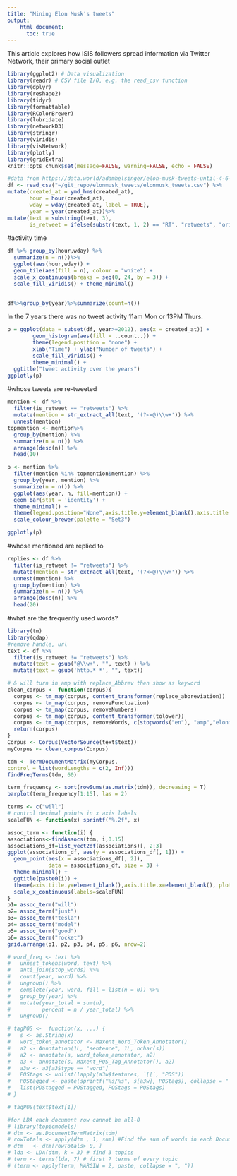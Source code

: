 ```yaml
---
title: "Mining Elon Musk's tweets"
output: 
    html_document: 
      toc: true
---
```


This article explores how ISIS followers spread information via Twitter Network, their primary social outlet
```r
library(ggplot2) # Data visualization
library(readr) # CSV file I/O, e.g. the read_csv function
library(dplyr)
library(reshape2)
library(tidyr)
library(formattable)
library(RColorBrewer)
library(lubridate)
library(networkD3)
library(stringr)
library(viridis)
library(visNetwork)
library(plotly)
library(gridExtra)
knitr::opts_chunk$set(message=FALSE, warning=FALSE, echo = FALSE)

```

```r
#data from https://data.world/adamhelsinger/elon-musk-tweets-until-4-6-17
df <- read_csv("~/git_repo/elonmusk_tweets/elonmusk_tweets.csv") %>%
mutate(created_at = ymd_hms(created_at),
       hour = hour(created_at),
       wday = wday(created_at, label = TRUE),
       year = year(created_at))%>%
mutate(text = substring(text, 3),
       is_retweet = ifelse(substr(text, 1, 2) == "RT", "retweets", "original tweets"))
```
#activity time
```r
df %>% group_by(hour,wday) %>%
  summarize(n = n())%>%
  ggplot(aes(hour,wday)) + 
  geom_tile(aes(fill = n), colour = "white") +
  scale_x_continuous(breaks = seq(0, 24, by = 3)) +
  scale_fill_viridis() + theme_minimal() 
  
```
```r
df%>%group_by(year)%>%summarize(count=n())
```

In the 7 years there was no tweet activity 11am Mon or 13PM Thurs.
```r
p = ggplot(data = subset(df, year>=2012), aes(x = created_at)) +
        geom_histogram(aes(fill = ..count..)) +
        theme(legend.position = "none") +
        xlab("Time") + ylab("Number of tweets") + 
        scale_fill_viridis() +
        theme_minimal() + 
  ggtitle("tweet activity over the years")
ggplotly(p)
```


#whose tweets are re-tweeted
```r
mention <- df %>% 
  filter(is_retweet == "retweets") %>% 
  mutate(mention = str_extract_all(text, '(?<=@)\\w+')) %>%
  unnest(mention) 
topmention <- mention%>%
  group_by(mention) %>%
  summarize(n = n()) %>%
  arrange(desc(n)) %>%
  head(10)
```

```r
p <- mention %>%
  filter(mention %in% topmention$mention) %>%
  group_by(year, mention) %>%
  summarize(n = n()) %>%
  ggplot(aes(year, n, fill=mention)) +
  geom_bar(stat = 'identity') +
  theme_minimal() +
  theme(legend.position="None",axis.title.y=element_blank(),axis.title.x=element_blank())+   ggtitle("Reweeted accounts") +
  scale_colour_brewer(palette = "Set3")

ggplotly(p) 
```



#whose mentioned are replied to
```r
replies <- df %>% 
  filter(is_retweet != "retweets") %>% 
  mutate(mention = str_extract_all(text, '(?<=@)\\w+')) %>%
  unnest(mention) %>%
  group_by(mention) %>%
  summarize(n = n()) %>%
  arrange(desc(n)) %>%
  head(20)
```

#what are the frequently used words?
```r
library(tm)
library(qdap)
#remove handle, url
text <- df %>% 
  filter(is_retweet != "retweets") %>% 
  mutate(text = gsub("@\\w+", "", text) ) %>%
  mutate(text = gsub('http.* *', "", text))

# & will turn in amp with replace_Abbrev then show as keyword
clean_corpus <- function(corpus){
  corpus <- tm_map(corpus, content_transformer(replace_abbreviation))
  corpus <- tm_map(corpus, removePunctuation)
  corpus <- tm_map(corpus, removeNumbers)
  corpus <- tm_map(corpus, content_transformer(tolower))
  corpus <- tm_map(corpus, removeWords, c(stopwords("en"), "amp","elonmusk"))
  return(corpus)
}
Corpus <- Corpus(VectorSource(text$text))
myCorpus <- clean_corpus(Corpus)
```

```r
tdm <- TermDocumentMatrix(myCorpus,
control = list(wordLengths = c(2, Inf)))
findFreqTerms(tdm, 60)

```
```r
term_frequency <- sort(rowSums(as.matrix(tdm)), decreasing = T)
barplot(term_frequency[1:15], las = 2)
```

```r
terms <- c("will")
# control decimal points in x axis labels
scaleFUN <- function(x) sprintf("%.2f", x)

assoc_term <- function(i) {
associations<-findAssocs(tdm, i,0.15)
associations_df=list_vect2df(associations)[, 2:3]
ggplot(associations_df, aes(y = associations_df[, 1])) + 
  geom_point(aes(x = associations_df[, 2]), 
             data = associations_df, size = 3) +
  theme_minimal() +
  ggtitle(paste0(i)) +
  theme(axis.title.y=element_blank(),axis.title.x=element_blank(), plot.title = element_text(hjust = 0.5)) +
  scale_x_continuous(labels=scaleFUN) 
}
p1= assoc_term("will")
p2= assoc_term("just")
p3= assoc_term("tesla")
p4= assoc_term("model")
p5= assoc_term("good")
p6= assoc_term("rocket")
grid.arrange(p1, p2, p3, p4, p5, p6, nrow=2)
```



```r
# word_freq <- text %>%
#   unnest_tokens(word, text) %>%
#   anti_join(stop_words) %>%
#   count(year, word) %>%
#   ungroup() %>%
#   complete(year, word, fill = list(n = 0)) %>%
#   group_by(year) %>%
#   mutate(year_total = sum(n),
#          percent = n / year_total) %>%
#   ungroup()

```



```r
# tagPOS <-  function(x, ...) {
#   s <- as.String(x)
#   word_token_annotator <- Maxent_Word_Token_Annotator()
#   a2 <- Annotation(1L, "sentence", 1L, nchar(s))
#   a2 <- annotate(s, word_token_annotator, a2)
#   a3 <- annotate(s, Maxent_POS_Tag_Annotator(), a2)
#   a3w <- a3[a3$type == "word"]
#   POStags <- unlist(lapply(a3w$features, `[[`, "POS"))
#   POStagged <- paste(sprintf("%s/%s", s[a3w], POStags), collapse = " ")
#   list(POStagged = POStagged, POStags = POStags)
# }
```

```r
# tagPOS(text$text[1])
```



```r
#for LDA each document row cannot be all-0
# library(topicmodels)
# dtm <- as.DocumentTermMatrix(tdm)
# rowTotals <- apply(dtm , 1, sum) #Find the sum of words in each Document
# dtm   <- dtm[rowTotals> 0, ]
# lda <- LDA(dtm, k = 3) # find 3 topics
# term <- terms(lda, 7) # first 7 terms of every topic
# (term <- apply(term, MARGIN = 2, paste, collapse = ", "))
```

